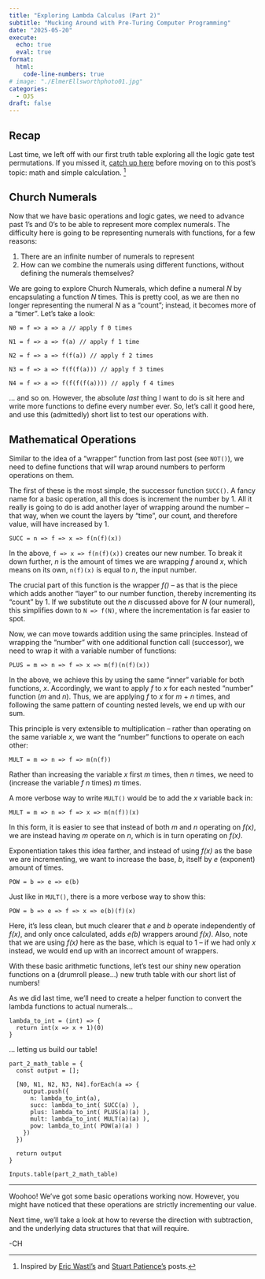 ```yaml
---
title: "Exploring Lambda Calculus (Part 2)"
subtitle: "Mucking Around with Pre-Turing Computer Programming"
date: "2025-05-20"
execute: 
  echo: true
  eval: true
format: 
  html: 
    code-line-numbers: true
# image: "./ElmerEllsworthphoto01.jpg"
categories:
  - OJS
draft: false
---
```


## Recap

Last time, we left off with our first truth table exploring all the logic gate test permutations. If you missed it, [catch up here](../20250430-lambda-calculus/index.qmd) before moving on to this post's topic: math and simple calculation. [^1]

[^1]: Inspired by [Eric Wastl's](http://hexatlas.com/entries/7) and [Stuart Patience's](https://www.driverlesscrocodile.com/tools-and-techniques/lambda-calculus-for-people-a-step-behind-me-2-boolean-logic/) posts.

## Church Numerals

Now that we have basic operations and logic gates, we need to advance past 1's and 0's to be able to represent more complex numerals. The difficulty here is going to be representing numerals with functions, for a few reasons:

1.  There are an infinite number of numerals to represent
2.  How can we combine the numerals using different functions, without defining the numerals themselves?

We are going to explore Church Numerals, which define a numeral *N* by encapsulating a function *N* times. This is pretty cool, as we are then no longer representing the numeral *N* as a "count"; instead, it becomes more of a "timer". Let's take a look:

```ojs
N0 = f => a => a // apply f 0 times
```

```ojs
N1 = f => a => f(a) // apply f 1 time
```

```ojs
N2 = f => a => f(f(a)) // apply f 2 times
```

```ojs
N3 = f => a => f(f(f(a))) // apply f 3 times
```

```ojs
N4 = f => a => f(f(f(f(a)))) // apply f 4 times
```

... and so on. However, the absolute *last* thing I want to do is sit here and write more functions to define every number ever. So, let's call it good here, and use this (admittedly) short list to test our operations with.

## Mathematical Operations

Similar to the idea of a "wrapper" function from last post (see `NOT()`), we need to define functions that will wrap around numbers to perform operations on them.

The first of these is the most simple, the successor function `SUCC()`. A fancy name for a basic operation, all this does is increment the number by 1. All it really is going to do is add another layer of wrapping around the number -- that way, when we count the layers by "time", our count, and therefore value, will have increased by 1.

```ojs
SUCC = n => f => x => f(n(f)(x))
```

In the above, `f => x => f(n(f)(x))` creates our new number. To break it down further, *n* is the amount of times we are wrapping *f* around *x*, which means on its own, `n(f)(x)` is equal to *n*, the input number.

The crucial part of this function is the wrapper *f()* -- as that is the piece which adds another "layer" to our number function, thereby incrementing its "count" by 1. If we substitute out the *n* discussed above for *N* (our numeral), this simplifies down to `N => f(N)`, where the incrementation is far easier to spot.

Now, we can move towards addition using the same principles. Instead of wrapping the "number" with one additional function call (successor), we need to wrap it with a variable number of functions:

```ojs
PLUS = m => n => f => x => m(f)(n(f)(x))
```

In the above, we achieve this by using the same "inner" variable for both functions, *x*. Accordingly, we want to apply *f* to *x* for each nested "number" function (*m* and *n*). Thus, we are applying *f* to *x* for *m* + *n* times, and following the same pattern of counting nested levels, we end up with our sum.

This principle is very extensible to multiplication -- rather than operating on the same variable *x*, we want the "number" functions to operate on each other:

```ojs
MULT = m => n => f => m(n(f))
```

Rather than increasing the variable *x* first *m* times, then *n* times, we need to (increase the variable *f* *n* times) *m* times.

A more verbose way to write `MULT()` would be to add the *x* variable back in:

`MULT = m => n => f => x => m(n(f))(x)`

In this form, it is easier to see that instead of both *m* and *n* operating on *f(x)*, we are instead having *m* operate on *n*, which is in turn operating on *f(x)*.

Exponentiation takes this idea farther, and instead of using *f(x)* as the base we are incrementing, we want to increase the base, *b*, itself by *e* (exponent) amount of times.

```ojs
POW = b => e => e(b)
```

Just like in `MULT()`, there is a more verbose way to show this:

`POW = b => e => f => x => e(b)(f)(x)`

Here, it's less clean, but much clearer that *e* and *b* operate independently of *f(x)*, and only once calculated, adds *e(b)* wrappers around *f(x)*. Also, note that we are using *f(x)* here as the base, which is equal to 1 -- if we had only *x* instead, we would end up with an incorrect amount of wrappers.

With these basic arithmetic functions, let's test our shiny new operation functions on a (drumroll please...) new truth table with our short list of numbers!

As we did last time, we'll need to create a helper function to convert the lambda functions to actual numerals...

```ojs
lambda_to_int = (int) => {
  return int(x => x + 1)(0)
}
```

... letting us build our table!

```ojs
part_2_math_table = {
  const output = [];
  
  [N0, N1, N2, N3, N4].forEach(a => {    
    output.push({
      n: lambda_to_int(a),
      succ: lambda_to_int( SUCC(a) ),
      plus: lambda_to_int( PLUS(a)(a) ),
      mult: lambda_to_int( MULT(a)(a) ),
      pow: lambda_to_int( POW(a)(a) )
    })
  })

  return output
}
```

```ojs
Inputs.table(part_2_math_table)
```

------------------------------------------------------------------------

Woohoo! We've got some basic operations working now. However, you might have noticed that these operations are strictly incrementing our value.

Next time, we'll take a look at how to reverse the direction with subtraction, and the underlying data structures that that will require.

-CH